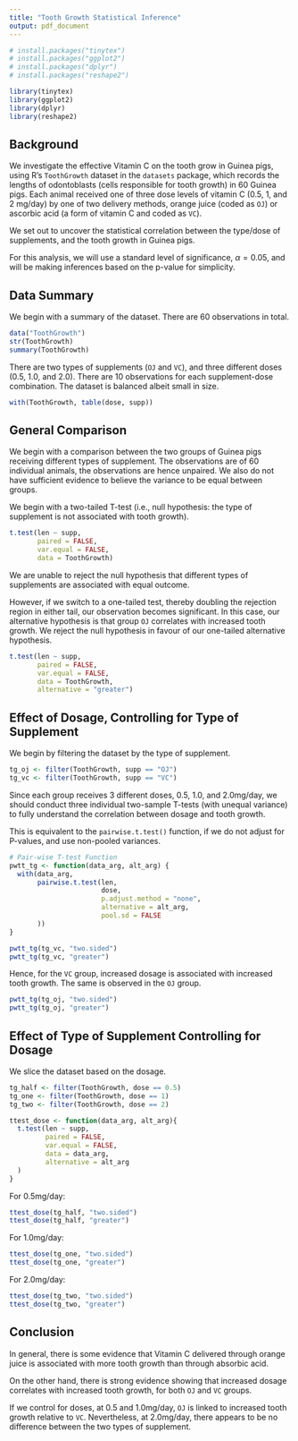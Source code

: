 ```yaml
---
title: "Tooth Growth Statistical Inference"
output: pdf_document
---
```


```r
# install.packages("tinytex")
# install.packages("ggplot2")
# install.packages("dplyr")
# install.packages("reshape2")

library(tinytex)
library(ggplot2)
library(dplyr)
library(reshape2)
```

## Background

We investigate the effective Vitamin C on the tooth grow in Guinea pigs, using R's `ToothGrowth` dataset in the `datasets` package, which records the lengths of odontoblasts (cells responsible for tooth growth) in 60 Guinea pigs. Each animal received one of three dose levels of vitamin C (0.5, 1, and 2 mg/day) by one of two delivery methods, orange juice (coded as `OJ`) or ascorbic acid (a form of vitamin C and coded as `VC`).

We set out to uncover the statistical correlation between the type/dose of supplements, and the tooth growth in Guinea pigs.

For this analysis, we will use a standard level of significance, $\alpha = 0.05$, and will be making inferences based on the p-value for simplicity.

## Data Summary

We begin with a summary of the dataset. There are 60 observations in total.
```r
data("ToothGrowth")
str(ToothGrowth)
summary(ToothGrowth)
```

There are two types of supplements (`OJ` and `VC`), and three different doses (0.5, 1.0, and 2.0). There are 10 observations for each supplement-dose combination. The dataset is balanced albeit small in size.

```r
with(ToothGrowth, table(dose, supp))
```



## General Comparison

We begin with a comparison between the two groups of Guinea pigs receiving different types of supplement. The observations are of 60 individual animals, the observations are hence unpaired. We also do not have sufficient evidence to believe the variance to be equal between groups.

We begin with a two-tailed T-test (i.e., null hypothesis: the type of supplement is not associated with tooth growth).

```r
t.test(len ~ supp,
       paired = FALSE,
       var.equal = FALSE,
       data = ToothGrowth)
```

We are unable to reject the null hypothesis that different types of supplements are associated with equal outcome.

However, if we switch to a one-tailed test, thereby doubling the rejection region in either tail, our observation becomes significant. In this case, our alternative hypothesis is that group `OJ` correlates with increased tooth growth. We reject the null hypothesis in favour of our one-tailed alternative hypothesis.

```r
t.test(len ~ supp,
       paired = FALSE,
       var.equal = FALSE,
       data = ToothGrowth,
       alternative = "greater")
```

## Effect of Dosage, Controlling for Type of Supplement

We begin by filtering the dataset by the type of supplement.

```r
tg_oj <- filter(ToothGrowth, supp == "OJ")
tg_vc <- filter(ToothGrowth, supp == "VC")
```

Since each group receives 3 different doses, 0.5, 1.0, and 2.0mg/day, we should conduct three individual two-sample T-tests (with unequal variance) to fully understand the correlation between dosage and tooth growth.

This is equivalent to the `pairwise.t.test()` function, if we do not adjust for P-values, and use non-pooled variances.

```r
# Pair-wise T-test Function
pwtt_tg <- function(data_arg, alt_arg) {
  with(data_arg,
       pairwise.t.test(len,
                       dose,
                       p.adjust.method = "none",
                       alternative = alt_arg,
                       pool.sd = FALSE
       ))
}

pwtt_tg(tg_vc, "two.sided")
pwtt_tg(tg_vc, "greater")
```

Hence, for the `VC` group, increased dosage is associated with increased tooth growth. The same is observed in the `OJ` group.

```r

pwtt_tg(tg_oj, "two.sided")
pwtt_tg(tg_oj, "greater")
```

## Effect of Type of Supplement Controlling for Dosage

We slice the dataset based on the dosage.

```r
tg_half <- filter(ToothGrowth, dose == 0.5)
tg_one <- filter(ToothGrowth, dose == 1)
tg_two <- filter(ToothGrowth, dose == 2)

ttest_dose <- function(data_arg, alt_arg){
  t.test(len ~ supp,
         paired = FALSE,
         var.equal = FALSE,
         data = data_arg,
         alternative = alt_arg
  )
}
```

For 0.5mg/day:
```r
ttest_dose(tg_half, "two.sided")
ttest_dose(tg_half, "greater")
```

For 1.0mg/day:
```r
ttest_dose(tg_one, "two.sided")
ttest_dose(tg_one, "greater")
```

For 2.0mg/day:
```r
ttest_dose(tg_two, "two.sided")
ttest_dose(tg_two, "greater")
```

## Conclusion
In general, there is some evidence that Vitamin C delivered through orange juice is associated with more tooth growth than through absorbic acid.

On the other hand, there is strong evidence showing that increased dosage correlates with increased tooth growth, for both `OJ` and `VC` groups.

If we control for doses, at 0.5 and 1.0mg/day, `OJ` is linked to increased tooth growth relative to `VC`. Nevertheless, at 2.0mg/day, there appears to be no difference between the two types of supplement.




